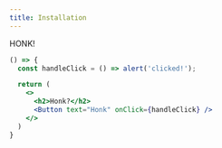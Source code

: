 ```yaml
---
title: Installation
---
```


HONK!

```jsx react-live
() => {
  const handleClick = () => alert('clicked!');

  return (
    <>
      <h2>Honk?</h2>
      <Button text="Honk" onClick={handleClick} />
    </>
  )
}
```
 